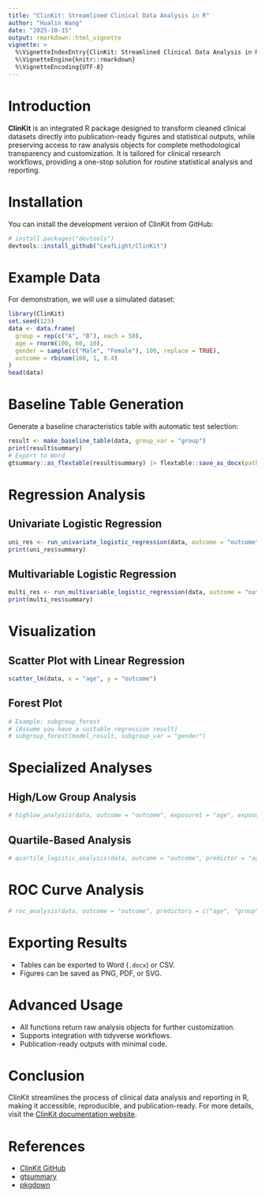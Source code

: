 ```yaml
---
title: "ClinKit: Streamlined Clinical Data Analysis in R"
author: "Hualin Wang"
date: "2025-10-15"
output: rmarkdown::html_vignette
vignette: >
  %\VignetteIndexEntry{ClinKit: Streamlined Clinical Data Analysis in R}
  %\VignetteEngine{knitr::rmarkdown}
  %\VignetteEncoding{UTF-8}
---
```


# Introduction

**ClinKit** is an integrated R package designed to transform cleaned clinical datasets directly into publication-ready figures and statistical outputs, while preserving access to raw analysis objects for complete methodological transparency and customization. It is tailored for clinical research workflows, providing a one-stop solution for routine statistical analysis and reporting.

# Installation

You can install the development version of ClinKit from GitHub:

```r
# install.packages("devtools")
devtools::install_github("LeafLight/ClinKit")
```

# Example Data

For demonstration, we will use a simulated dataset:

```r
library(ClinKit)
set.seed(123)
data <- data.frame(
  group = rep(c("A", "B"), each = 50),
  age = rnorm(100, 60, 10),
  gender = sample(c("Male", "Female"), 100, replace = TRUE),
  outcome = rbinom(100, 1, 0.4)
)
head(data)
```

# Baseline Table Generation

Generate a baseline characteristics table with automatic test selection:

```r
result <- make_baseline_table(data, group_var = "group")
print(result$summary)
# Export to Word
gtsummary::as_flextable(result$summary) |> flextable::save_as_docx(path = "baseline_table.docx")
```

# Regression Analysis

## Univariate Logistic Regression

```r
uni_res <- run_univariate_logistic_regression(data, outcome = "outcome", predictors = c("age", "gender"))
print(uni_res$summary)
```

## Multivariable Logistic Regression

```r
multi_res <- run_multivariable_logistic_regression(data, outcome = "outcome", predictors = c("age", "gender"), covariates = c("group"))
print(multi_res$summary)
```

# Visualization

## Scatter Plot with Linear Regression

```r
scatter_lm(data, x = "age", y = "outcome")
```

## Forest Plot

```r
# Example: subgroup_forest
# (Assume you have a suitable regression result)
# subgroup_forest(model_result, subgroup_var = "gender")
```

# Specialized Analyses

## High/Low Group Analysis

```r
# highlow_analysis(data, outcome = "outcome", exposure1 = "age", exposure2 = "group")
```

## Quartile-Based Analysis

```r
# quartile_logistic_analysis(data, outcome = "outcome", predictor = "age")
```

# ROC Curve Analysis

```r
# roc_analysis(data, outcome = "outcome", predictors = c("age", "group"))
```

# Exporting Results

- Tables can be exported to Word (`.docx`) or CSV.
- Figures can be saved as PNG, PDF, or SVG.

# Advanced Usage

- All functions return raw analysis objects for further customization.
- Supports integration with tidyverse workflows.
- Publication-ready outputs with minimal code.

# Conclusion

ClinKit streamlines the process of clinical data analysis and reporting in R, making it accessible, reproducible, and publication-ready. For more details, visit the [ClinKit documentation website](https://leaflight.github.io/ClinKit/).

# References
- [ClinKit GitHub](https://github.com/LeafLight/ClinKit)
- [gtsummary](https://www.danieldsjoberg.com/gtsummary/)
- [pkgdown](https://pkgdown.r-lib.org/)

